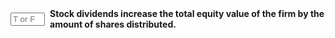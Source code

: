 ::: {.question-block}

<form onsubmit="event.preventDefault(); checkAnswerBox('module10_tf_q62','F')" style="display: flex; align-items: center; gap: 8px;">
  <input type="text" id="module10_tf_q62" name="module10_tf_q62" maxlength="1" placeholder="T or F" style="width: 55px;" data-correct-answer="F" /> 
  <label for="module10_tf_q62"><strong>Stock dividends increase the total equity value of the firm by the amount of shares distributed.</strong></label>
</form>

<div id="feedback-module10_tf_q62" class="feedback" data-status="" style="display:none;">
FALSE.  Stock dividends change share count, not total equity value, absent frictions.
</div>

:::
